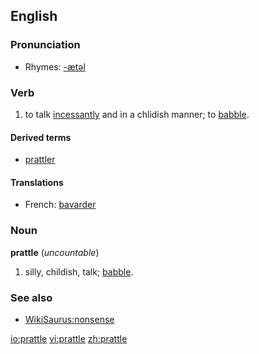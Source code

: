 ==English==

===Pronunciation===
*Rhymes: [[Rhymes:English:-ætəl|-ætəl]]

===Verb===
{{en-verb|prattl|ing}}

# to talk [[incessantly]] and in a chlidish manner; to [[babble]].

====Derived terms====
*[[prattler]]

====Translations====
*French: [[bavarder]]

===Noun===
'''prattle''' (''uncountable'')

#silly, childish, talk; [[babble]].

===See also===
*[[WikiSaurus:nonsense]]

[[io:prattle]]
[[vi:prattle]]
[[zh:prattle]]